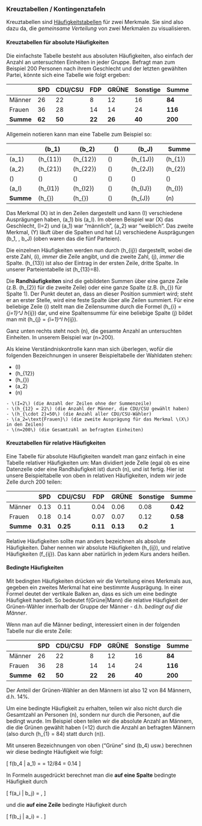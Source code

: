 ### Kreuztabellen / Kontingenztafeln {#sec-kreuztabellen}

Kreuztabellen sind [Häufigkeitstabellen](#sec-haeufigkeitstabellen) für zwei Merkmale. Sie sind also dazu da, die *gemeinsame Verteilung* von zwei Merkmalen zu visualisieren.

#### Kreuztabellen für absolute Häufigkeiten {-}

Die einfachste Tabelle besteht aus absoluten Häufigkeiten, also einfach der Anzahl an untersuchten Einheiten in jeder Gruppe. Befragt man zum Beispiel 200 Personen nach ihrem Geschlecht und der letzten gewählten Partei, könnte sich eine Tabelle wie folgt ergeben:

|            | SPD    | CDU/CSU | FDP    | GRÜNE  | Sonstige | Summe   |
| ---------- | ------ | ------- | ------ | ------ | -------- | ------- |
| Männer     | 26     | 22      | 8      | 12     | 16       | **84**  |
| Frauen     | 36     | 28      | 14     | 14     | 24       | **116** |
| **Summe**  | **62** | **50**  | **22** | **26** | **40**   | **200** |

Allgemein notieren kann man eine Tabelle zum Beispiel so:

|            | \(b_1\)         | \(b_2\)         | \(\dots\)  | \(b_J\)         | Summe          |
| ---------- | --------------- | --------------- | ---------- | --------------- | -------------- |
| \(a_1\)    | \(h_{11}\)      | \(h_{12}\)      | \(\dots\)  | \(h_{1J}\)      | \(h_{1\cdot}\) |
| \(a_2\)    | \(h_{21}\)      | \(h_{22}\)      | \(\dots\)  | \(h_{2J}\)      | \(h_{2\cdot}\) |
| \(\vdots\) | \(\vdots\)      | \(\vdots\)      | \(\ddots\) | \(\vdots\)      | \(\vdots\)     |
| \(a_I\)    | \(h_{I1}\)      | \(h_{I2}\)      | \(\dots\)  | \(h_{IJ}\)      | \(h_{I\cdot}\) |
| **Summe**  | \(h_{\cdot 1}\) | \(h_{\cdot 2}\) | \(\dots\)  | \(h_{\cdot J}\) | \(n\)          |

Das Merkmal \(X\) ist in den Zeilen dargestellt und kann \(I\) verschiedene Ausprägungen haben, \(a_1\) bis \(a_I\). Im oberen Beispiel war \(X\) das Geschlecht, \(I=2\) und \(a_1\) war "männlich", \(a_2\) war "weiblich". Das zweite Merkmal, \(Y\) läuft über die Spalten und hat \(J\) verschiedene Ausprägungen \(b_1, \ldots, b_J\) (oben waren das die fünf Parteien).

Die einzelnen Häufigkeiten werden nun durch \(h_{ij}\) dargestellt, wobei die erste Zahl, \(i\), *immer* die Zeile angibt, und die zweite Zahl, \(j\), *immer* die Spalte. \(h_{13}\) ist also der Eintrag in der ersten Zeile, dritte Spalte. In unserer Parteientabelle ist \(h_{13}=8\).

Die **Randhäufigkeiten** sind die gebildeten Summen über eine ganze Zeile (z.B. \(h_{2\cdot}\) für die zweite Zeile) oder eine ganze Spalte (z.B. \(h_{\cdot 1}\) für Spalte 1). Der Punkt deutet an, dass an dieser Position summiert wird; steht er an erster Stelle, wird eine feste Spalte über alle Zeilen summiert. Für eine beliebige Zeile \(i\) stellt man die Zeilensumme durch die Formel \(h_{i\cdot} = \sum_{j=1}^J h_{ij}\) dar, und eine Spaltensumme für eine beliebige Spalte \(j\) bildet man mit \(h_{\cdot j} = \sum_{i=1}^I h_{ij}\).

Ganz unten rechts steht noch \(n\), die gesamte Anzahl an untersuchten Einheiten. In unserem Beispiel war \(n=200\).

Als kleine Verständniskontrolle kann man sich überlegen, wofür die folgenden Bezeichnungen in unserer Beispieltabelle der Wahldaten stehen:

- \(I\)
- \(h_{12}\)
- \(h_{\cdot 2}\)
- \(a_2\)
- \(n\)

```solution

- \(I=2\) (die Anzahl der Zeilen ohne der Summenzeile)
- \(h_{12} = 22\) (die Anzahl der Männer, die CDU/CSU gewählt haben)
- \(h_{\cdot 2}=50\) (die Anzahl aller CDU/CSU-Wähler)
- \(a_2=\text{Frauen}\) (die zweite Ausprägung für das Merkmal \(X\) in den Zeilen)
- \(n=200\) (die Gesamtzahl an befragten Einheiten)

```

#### Kreuztabellen für relative Häufigkeiten {-}

Eine Tabelle für absolute Häufigkeiten wandelt man ganz einfach in eine Tabelle relativer Häufigkeiten um: Man dividiert jede Zelle (egal ob es eine Datenzelle oder eine Randhäufigkeit ist) durch \(n\), und ist fertig. Hier ist unsere Beispieltabelle von oben in relativen Häufigkeiten, indem wir jede Zelle durch 200 teilen:

|            | SPD      | CDU/CSU   | FDP      | GRÜNE    | Sonstige  | Summe    |
| ---------- | -------- | --------- | -------- | -------- | --------- | -------- |
| Männer     | 0.13     | 0.11      | 0.04     | 0.06     | 0.08      | **0.42** |
| Frauen     | 0.18     | 0.14      | 0.07     | 0.07     | 0.12      | **0.58** |
| **Summe**  | **0.31** | **0.25**  | **0.11** | **0.13** | **0.2**   | **1**    |

Relative Häufigkeiten sollte man anders bezeichnen als absolute Häufigkeiten. Daher nennen wir absolute Häufigkeiten \(h_{ij}\), und relative Häufigkeiten \(f_{ij}\). Das kann aber natürlich in jedem Kurs anders heißen.

#### Bedingte Häufigkeiten

Mit bedingten Häufigkeiten drücken wir die Verteilung eines Merkmals aus, gegeben ein zweites Merkmal hat eine bestimmte Ausprägung. In einer Formel deutet der vertikale Balken an, dass es sich um eine bedingte Häufigkeit handelt. So bedeutet f(Grüne|Mann) die relative Häufigkeit der Grünen-Wähler innerhalb der Gruppe der Männer - d.h. *bedingt auf die Männer*.

Wenn man auf die Männer bedingt, interessiert einen in der folgenden Tabelle nur die erste Zeile:


|            | SPD    | CDU/CSU | FDP    | GRÜNE  | Sonstige | Summe   |
| ---------- | ------ | ------- | ------ | ------ | -------- | ------- |
| Männer     | 26     | 22      | 8      | 12     | 16       | **84**  |
| Frauen     | 36     | 28      | 14     | 14     | 24       | **116** |
| **Summe**  | **62** | **50**  | **22** | **26** | **40**   | **200** |

Der Anteil der Grünen-Wähler an den Männern ist also 12 von 84 Männern, d.h. 14%.

Um eine bedingte Häufigkeit zu erhalten, teilen wir also nicht durch die Gesamtzahl an Personen \(n\), sondern nur durch die Personen, auf die bedingt wurde. Im Beispiel oben teilen wir die absolute Anzahl an Männern, die die Grünen gewählt haben (=12) durch die Anzahl an befragten Männern (also durch \(h_{1\cdot} = 84\) statt durch \(n\)).

Mit unseren Bezeichnungen von oben ("Grüne" sind \(b_4\) usw.) berechnen wir diese bedingte Häufigkeit wie folgt:

\[ f(b_4 | a_1) = \frac{h_{14}}{h_{1\cdot}} = 12/84 = 0.14 \]

In Formeln ausgedrückt berechnet man die **auf eine Spalte** bedingte Häufigkeit durch

\[ f(a_i | b_j) = \frac{h_{ij}}{h_{\cdot j}}, \]

und die **auf eine Zeile** bedingte Häufigkeit durch

\[ f(b_j | a_i) = \frac{h_{ij}}{h_{i \cdot}}. \]